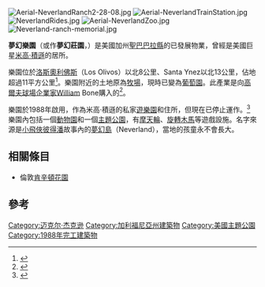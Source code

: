 {{noteTA
|1=zh-hans:迈克尔·杰克逊;zh-hant:麥可·傑克遜;zh-tw:麥可·傑克森;zh-hk:米高·積遜;zh-mo:米高·積遜;}}

[[File:Aerial-NeverlandRanch2-28-08.jpg|right]]
[[File:Aerial-NeverlandTrainStation.jpg|right]]
[[File:NeverlandRides.jpg|right]]
[[File:Aerial-NeverlandZoo.jpg|right]]
[[Image:Neverland-ranch-memorial.jpg|thumb]]

'''夢幻樂園'''（或作'''夢幻莊園'''，{{lang-en|Neverland Valley Ranch}}）是美國加州[[聖巴巴拉縣_(加利福尼亞州)|聖巴巴拉縣]]的已發展物業，曾經是美國巨星[[米高·積遜|米高·積遜]]的居所。

樂園位於[[洛斯奧利佛斯|洛斯奧利佛斯]]（Los Olivos）以北8公里、Santa Ynez以北13公里，佔地超過11平方公里<ref>{{cite news | url=http://news.bbc.co.uk/1/hi/entertainment/4792028.stm | title=Dispute shuts down Jackson ranch | work=[[BBC_News|BBC News]] | date=2006-03-10 | accessdate=2007-03-03 | archive-date=2006-12-15 | archive-url=https://web.archive.org/web/20061215190109/http://news.bbc.co.uk/1/hi/entertainment/4792028.stm | dead-url=no }}</ref>。樂園附近的土地原為[[牧場|牧場]]，現時已變為[[葡萄園|葡萄園]]。此產業是向[[高爾夫球場|高爾夫球場]][[企業家|企業家]]William Bone購入的<ref name="USAToday">{{cite news |title=At Neverland, they believe |work=USA Today |first=Cesar G |last=Soriano |date=2003-11-24 |url=http://www.usatoday.com/life/2003-11-23-neverland-believe_x.htm |accessdate=2009-06-30 |archive-date=2012-08-08 |archive-url=https://web.archive.org/web/20120808004646/http://www.usatoday.com/life/2003-11-23-neverland-believe_x.htm |dead-url=no }}</ref>。

樂園於1988年啟用，作為米高·積遜的私家[[遊樂園|遊樂園]]和住所，但現在已停止運作。<ref>{{cite news | url=http://www.eonline.com/news/article/index.jsp?uuid=f5eecd55-59ad-4b7a-a7dd-f7213bafc174 | title=King of Pop Downsizes Kingdom | first=Joal | last=Ryan | work=[[E!_News|E! News]] | date=2006-03-17 | accessdate=2007-03-03 | archive-date=2008-05-09 | archive-url=https://web.archive.org/web/20080509155232/http://www.eonline.com/news/article/index.jsp?uuid=f5eecd55-59ad-4b7a-a7dd-f7213bafc174 | dead-url=no }}</ref>樂園內包括一個[[動物園|動物園]]和一個[[主題公園|主題公園]]，有[[摩天輪|摩天輪]]、[[旋轉木馬|旋轉木馬]]等遊戲設施。名字來源是[[小飛俠|小飛俠]][[彼得潘|彼得潘]]故事內的[[夢幻島|夢幻島]]（Neverland），當地的孩童永不會長大。

==相關條目==

*倫敦[[肯辛頓花園|肯辛頓花園]]

== 參考 ==
{{reflist}}

{{Michael Jackson}}

[[Category:迈克尔·杰克逊|Category:迈克尔·杰克逊]]
[[Category:加利福尼亞州建築物|Category:加利福尼亞州建築物]]
[[Category:美國主題公園|Category:美國主題公園]]
[[Category:1988年完工建築物|Category:1988年完工建築物]]